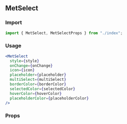 <!--- MetSelect.stories.mdx -->


<Meta title="MDX/MetSelect" component={MetSelect} />

## MetSelect

### Import

```jsx
import { MetSelect, MetSelectProps } from "./index";
```

### Usage

```jsx
<MetSelect
  style={style}
  onChange={onChange}
  icon={icon}
  placeholder={placeholder}
  multiSelect={multiSelect}
  borderColor={borderColor}
  selectedColor={selectedColor}
  hoverColor={hoverColor}
  placeholderColor={placeholderColor}
/>
```

### Props

<ArgsTable of={MetSelect} />

